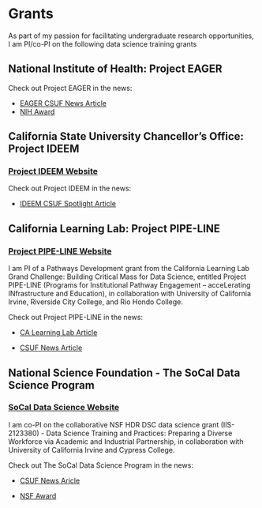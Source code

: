 # Grants 

As part of my passion for facilitating undergraduate research opportunities, I am PI/co-PI on the following data science training grants


## National Institute of Health: Project EAGER

Check out Project EAGER in the news:

* [EAGER CSUF News Article](https://news.fullerton.edu/2024/09/1-5-million-grant-project-prepares-students-for-careers-in-genomics/)
* [NIH Award](https://reporter.nih.gov/search/2mI_b2DHXEq0KYfTT9dV-A/project-details/10879532)

## California State University Chancellor's Office: Project IDEEM
### [Project IDEEM Website](https://sites.google.com/fullerton.edu/ideem2024/)

Check out Project IDEEM in the news:

* [IDEEM CSUF Spotlight Article](https://news.fullerton.edu/spotlight/csuf-faculty-help-elementary-teachers-infuse-data-science-into-their-classrooms/)

## California Learning Lab: Project PIPE-LINE 
### [Project PIPE-LINE Website](https://sites.google.com/fullerton.edu/project-pipeline)
I am PI of a Pathways Development grant from the California Learning Lab Grand Challenge: Building Critical Mass for Data Science, entitled Project PIPE-LINE (Programs for Institutional Pathway Engagement – acceLerating INfrastructure and Education), in collaboration with University of California Irvine, Riverside City College, and Rio Hondo College.

Check out Project PIPE-LINE in the news:

* [CA Learning Lab Article](https://calearninglab.org/project/programs-for-institutional-pathway-engagement-accelerating-infrastructure-and-education-pipe-line/)

* [CSUF News Article](https://news.fullerton.edu/2023/08/1-3-million-grant-a-pipeline-for-underrepresented-students-in-data-science/)


## National Science Foundation - The SoCal Data Science Program
### [SoCal Data Science Website](https://www.socaldata.science/home)
I am co-PI on the collaborative NSF HDR DSC data science grant (IIS-2123380) - Data Science Training and Practices: Preparing a Diverse Workforce via Academic and Industrial Partnership, in collaboration with University of California Irvine and Cypress College. 

Check out The SoCal Data Science Program in the news:

* [CSUF News Aricle](https://news.fullerton.edu/2021/09/grant-opens-doors-for-students-to-enter-growing-field-of-data-science/)

* [NSF Award](https://www.nsf.gov/awardsearch/showAward?AWD_ID=2123380&HistoricalAwards=false)




<!--
- I was PI on the subaward for STEM Pathways grant from the Department of Education through Los Angeles City College, an Undergraduate Summer Research Program at CSUF for underrepresented minority students.


# Research: Orthogonal Array Composite Designs (OACDs)
In general, my research agenda is centered around two areas of statistical design of experiments: fractional factorial designs (FFDs) and orthogonal array composite designs (OACDs). FFDs use an irreplaceable low-cost design methodology with a wide array of applications. My research in this area is focused on the development of new methodologies for constructing efficient FFDs. An OACD is a novel class of designs developed by my collaborators and I. OACDs build upon my research in FFDs by combining two- and three-level FFDs. OACDs offer numerous advantages to researchers in various disciplines, such as providing trade-offs between estimation efficiency and run size economy, stronger initial designs, and more in-depth analyses, as well as ease of use. 



Outreach:
https://physicalsciences.ucla.edu/sws-workshop-celebrates-women-in-statistics-and-data-science/

2020 UCLA Commencement Speaker:
http://statistics.ucla.edu/events/past-commencements/commencement-2020/


## Student Research
UCI ICS 
https://summeracademy.ics.uci.edu/

https://uci-data-academy.netlify.app/

[Undergraduate students](/Table.qmd)
-->